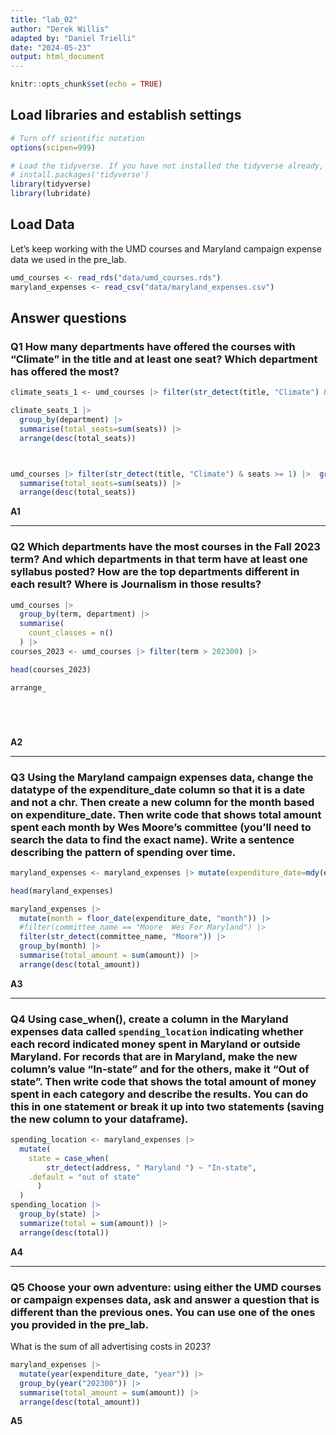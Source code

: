 ```yaml
---
title: "lab_02"
author: "Derek Willis"
adapted by: "Daniel Trielli"
date: "2024-05-23"
output: html_document
---
```


```r
knitr::opts_chunk$set(echo = TRUE)
```

## Load libraries and establish settings

```r
# Turn off scientific notation
options(scipen=999)

# Load the tidyverse. If you have not installed the tidyverse already, remove the # from the next line and run it first.  
# install.packages('tidyverse')
library(tidyverse)
library(lubridate)
```

## Load Data

Let's keep working with the UMD courses and Maryland campaign expense data we used in the pre_lab.

```r
umd_courses <- read_rds("data/umd_courses.rds")
maryland_expenses <- read_csv("data/maryland_expenses.csv")
```

## Answer questions

### **Q1** How many departments have offered the courses with "Climate" in the title and at least one seat? Which department has offered the most?

```r


climate_seats_1 <- umd_courses |> filter(str_detect(title, "Climate") & seats >= 1)

climate_seats_1 |>
  group_by(department) |>
  summarise(total_seats=sum(seats)) |>
  arrange(desc(total_seats))



umd_courses |> filter(str_detect(title, "Climate") & seats >= 1) |>  group_by(department) |>
  summarise(total_seats=sum(seats)) |>
  arrange(desc(total_seats))

```

**A1**

------------------------------------------------------------------------

### **Q2** Which departments have the most courses in the Fall 2023 term? And which departments in that term have at least one syllabus posted? How are the top departments different in each result? Where is Journalism in those results?

```r
umd_courses |>
  group_by(term, department) |>
  summarise(
    count_classes = n()
  ) |>
courses_2023 <- umd_courses |> filter(term > 202300) |>

head(courses_2023)

arrange_






```

**A2**

------------------------------------------------------------------------

### **Q3** Using the Maryland campaign expenses data, change the datatype of the expenditure_date column so that it is a date and not a chr. Then create a new column for the month based on expenditure_date. Then write code that shows total amount spent each month by Wes Moore's committee (you'll need to search the data to find the exact name). Write a sentence describing the pattern of spending over time.

```r
maryland_expenses <- maryland_expenses |> mutate(expenditure_date=mdy(expenditure_date))

head(maryland_expenses)

maryland_expenses |>
  mutate(month = floor_date(expenditure_date, "month")) |>
  #filter(committee_name == "Moore  Wes For Maryland") |>
  filter(str_detect(committee_name, "Moore")) |>
  group_by(month) |>
  summarise(total_amount = sum(amount)) |>
  arrange(desc(total_amount))
```

**A3**

------------------------------------------------------------------------

### **Q4** Using case_when(), create a column in the Maryland expenses data called `spending_location` indicating whether each record indicated money spent in Maryland or outside Maryland. For records that are in Maryland, make the new column's value "In-state" and for the others, make it "Out of state". Then write code that shows the total amount of money spent in each category and describe the results. You can do this in one statement or break it up into two statements (saving the new column to your dataframe).

```r
spending_location <- maryland_expenses |>
  mutate(
    state = case_when(
        str_detect(address, " Maryland ") ~ "In-state",
    .default = "out of state"
      )
  )
spending_location |>
  group_by(state) |>
  summarize(total = sum(amount)) |>
  arrange(desc(total))


```

**A4**

------------------------------------------------------------------------

### **Q5** Choose your own adventure: using either the UMD courses or campaign expenses data, ask and answer a question that is different than the previous ones. You can use one of the ones you provided in the pre_lab.

What is the sum of all advertising costs in 2023?

```r
maryland_expenses |>
  mutate(year(expenditure_date, "year")) |>
  group_by(year("202300")) |>
  summarise(total_amount = sum(amount)) |>
  arrange(desc(total_amount))


```

**A5**
